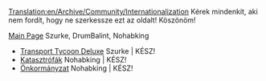 [[Translation:en/Archive/Community/Internationalization]]
Kérek mindenkit, aki nem fordít, hogy ne szerkessze ezt az oldalt!
Köszönöm!

[[en/Hu/Main Page|Main Page]] Szurke, DrumBalint, Nohabking
* [[hu/Archive/OpenTTD/Transport Tycoon Deluxe|Transport Tycoon Deluxe]] Szurke | KÉSZ!
* [[en/Hu/Katasztrófák|Katasztrófák]] Nohabking | KÉSZ!
* [[en/Hu/Önkormányzat|Önkormányzat]] Nohabking | KÉSZ!